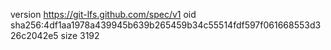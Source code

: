 version https://git-lfs.github.com/spec/v1
oid sha256:4df1aa1978a439945b639b265459b34c55514fdf597f061668553d326c2042e5
size 3192
